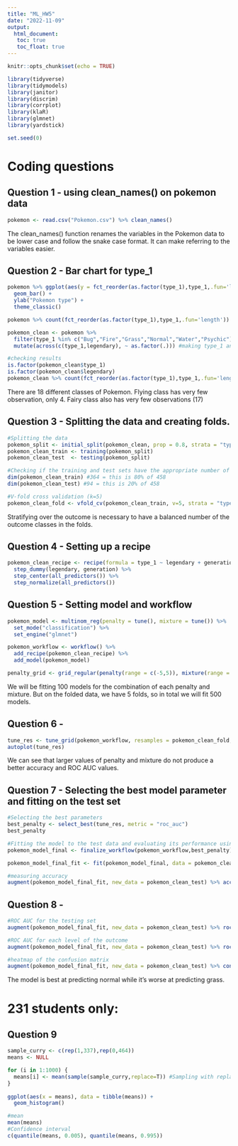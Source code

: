 ```yaml
---
title: "ML_HW5"
date: "2022-11-09"
output: 
  html_document:
   toc: true
   toc_float: true
---
```


```r
knitr::opts_chunk$set(echo = TRUE)
```


```r
library(tidyverse)
library(tidymodels)
library(janitor)
library(discrim)
library(corrplot)
library(klaR)
library(glmnet)
library(yardstick)

set.seed(0)

```


# Coding questions

## Question 1 - using clean_names() on pokemon data

```r
pokemon <- read.csv("Pokemon.csv") %>% clean_names()
```

The clean_names() function renames the variables in the Pokemon data to be lower case and follow the snake case format. It can make referring to the variables easier.   

## Question 2 - Bar chart for type_1

```r
pokemon %>% ggplot(aes(y = fct_reorder(as.factor(type_1),type_1,.fun='length'))) +
  geom_bar() +
  ylab("Pokemon type") +
  theme_classic()

pokemon %>% count(fct_reorder(as.factor(type_1),type_1,.fun='length')) # looking at the number of types and the types with few observation

pokemon_clean <- pokemon %>%
  filter(type_1 %in% c("Bug","Fire","Grass","Normal","Water","Psychic")) %>% #filtering to only include selected types
  mutate(across(c(type_1,legendary), ~ as.factor(.))) #making type_1 and legendary factor

#checking results
is.factor(pokemon_clean$type_1)
is.factor(pokemon_clean$legendary)
pokemon_clean %>% count(fct_reorder(as.factor(type_1),type_1,.fun='length')) 
```

There are 18 different classes of Pokemon. Flying class has very few observation, only 4. Fairy class also has very few observations (17)

## Question 3 - Splitting the data and creating folds.

```r
#Splitting the data
pokemon_split <- initial_split(pokemon_clean, prop = 0.8, strata = "type_1")
pokemon_clean_train <- training(pokemon_split)
pokemon_clean_test  <- testing(pokemon_split)

#Checking if the training and test sets have the appropriate number of observations.
dim(pokemon_clean_train) #364 = this is 80% of 458
dim(pokemon_clean_test) #94 = this is 20% of 458

#V-fold cross validation (k=5)
pokemon_clean_fold <- vfold_cv(pokemon_clean_train, v=5, strata = "type_1")

```

Stratifying over the outcome is necessary to have a balanced number of the outcome classes in the folds.


## Question 4 - Setting up a recipe
```r
pokemon_clean_recipe <- recipe(formula = type_1 ~ legendary + generation + sp_atk + attack + speed + defense + hp + sp_def, data = pokemon_clean_train) %>%
  step_dummy(legendary, generation) %>%
  step_center(all_predictors()) %>%
  step_normalize(all_predictors())
```


## Question 5 - Setting model and workflow

```r
pokemon_model <- multinom_reg(penalty = tune(), mixture = tune()) %>%
  set_mode("classification") %>%
  set_engine("glmnet")

pokemon_workflow <- workflow() %>%
  add_recipe(pokemon_clean_recipe) %>%
  add_model(pokemon_model)

penalty_grid <- grid_regular(penalty(range = c(-5,5)), mixture(range = c(0,1)),levels = 10)
```

We will be fitting 100 models for the combination of each penalty and mixture. But on the folded data, we have 5 folds, so in total we will fit 500 models. 


## Question 6 - 

```r
tune_res <- tune_grid(pokemon_workflow, resamples = pokemon_clean_fold, grid = penalty_grid)
autoplot(tune_res)
```

We can see that larger values of penalty and mixture do not produce a better accuracy and ROC AUC values.

## Question 7 - Selecting the best model parameter and fitting on the test set

```r
#Selecting the best parameters
best_penalty <- select_best(tune_res, metric = "roc_auc")
best_penalty

#Fitting the model to the test data and evaluating its performance using accuracy measure
pokemon_model_final <- finalize_workflow(pokemon_workflow,best_penalty)

pokemon_model_final_fit <- fit(pokemon_model_final, data = pokemon_clean_train)

#measuring accuracy
augment(pokemon_model_final_fit, new_data = pokemon_clean_test) %>% accuracy(truth = type_1, estimate = .pred_class)

```

## Question 8 - 

```r
#ROC AUC for the testing set
augment(pokemon_model_final_fit, new_data = pokemon_clean_test) %>% roc_auc(truth = type_1, estimate = .pred_Bug:.pred_Water)

#ROC AUC for each level of the outcome
augment(pokemon_model_final_fit, new_data = pokemon_clean_test) %>% roc_curve(truth = type_1, estimate = .pred_Bug:.pred_Water) %>% autoplot()

#heatmap of the confusion matrix
augment(pokemon_model_final_fit, new_data = pokemon_clean_test) %>% conf_mat(truth = type_1, estimate = .pred_class) %>% autoplot(type = "heatmap")

```

The model is best at predicting normal while it's worse at predicting grass. 

# 231 students only:

## Question 9 
```r
sample_curry <- c(rep(1,337),rep(0,464))
means <- NULL

for (i in 1:1000) {
  means[i] <- mean(sample(sample_curry,replace=T)) #Sampling with replacement and computing the mean
}
  
ggplot(aes(x = means), data = tibble(means)) +
  geom_histogram()

#mean
mean(means)
#Confidence interval
c(quantile(means, 0.005), quantile(means, 0.995))

```








